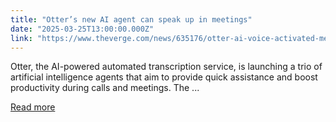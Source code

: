 ```yaml
---
title: "Otter’s new AI agent can speak up in meetings"
date: "2025-03-25T13:00:00.000Z"
link: "https://www.theverge.com/news/635176/otter-ai-voice-activated-meeting-agent-availability"
---
```


Otter, the AI-powered automated transcription service, is launching a trio of artificial intelligence agents that aim to provide quick assistance and boost productivity during calls and meetings. The ...

[Read more](https://www.theverge.com/news/635176/otter-ai-voice-activated-meeting-agent-availability)

